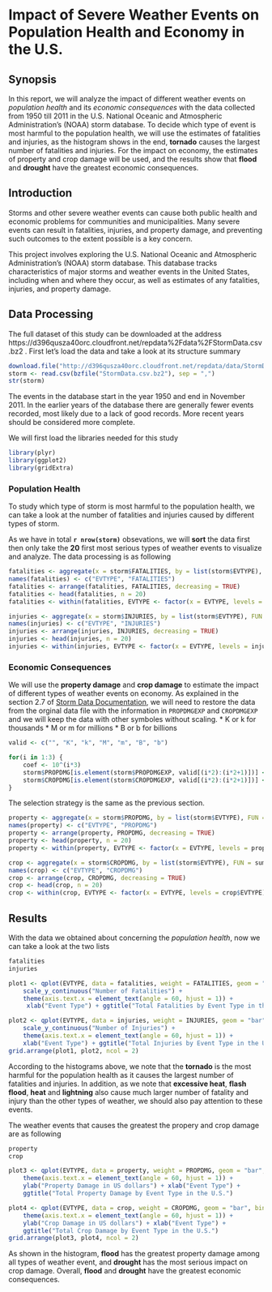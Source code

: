 Impact of Severe Weather Events on Population Health and Economy in the U.S.
===============================================================================

## Synopsis
In this report, we will analyze the impact of different weather events on *population health* and its *economic consequences* with the data collected from 1950 till 2011 in the U.S. National Oceanic and Atmospheric Administration's (NOAA) storm database. To decide which type of event is most harmful to the population health, we will use the estimates of fatalities and injuries, as the histogram shows in the end, **tornado** causes the largest number of fatalities and injuries. For the impact on economy, the estimates of property and crop damage will be used, and the results show that **flood** and **drought** have the greatest economic consequences.

## Introduction

Storms and other severe weather events can cause both public health and economic problems for communities and municipalities. Many severe events can result in fatalities, injuries, and property damage, and preventing such outcomes to the extent possible is a key concern.

This project involves exploring the U.S. National Oceanic and Atmospheric Administration's (NOAA) storm database. This database tracks characteristics of major storms and weather events in the United States, including when and where they occur, as well as estimates of any fatalities, injuries, and property damage.

## Data Processing
The full dataset of this study can be downloaded at the address https://d396qusza40orc.cloudfront.net/repdata%2Fdata%2FStormData.csv.bz2 . First let's load the data and take a look at its structure summary

```r
download.file("http://d396qusza40orc.cloudfront.net/repdata/data/StormData.csv.bz2", "StormData.csv.bz2")
storm <- read.csv(bzfile("StormData.csv.bz2"), sep = ",")
str(storm)
```
The events in the database start in the year 1950 and end in November 2011. In the earlier years of the database there are generally fewer events recorded, most likely due to a lack of good records. More recent years should be considered more complete.

We will first load the libraries needed for this study
```r
library(plyr)
library(ggplot2)
library(gridExtra)
```

### Population Health
To study which type of storm is most harmful to the population health, we can take a look at the number of fatalities and injuries caused by different types of storm.

As we have in total **`r nrow(storm)`** obsevations, we will **sort** the data first then only take the **20** first most serious types of weather events to visualize and analyze. The data processing is as following

```r
fatalities <- aggregate(x = storm$FATALITIES, by = list(storm$EVTYPE), FUN = sum)
names(fatalities) <- c("EVTYPE", "FATALITIES")
fatalities <- arrange(fatalities, FATALITIES, decreasing = TRUE)
fatalities <- head(fatalities, n = 20)
fatalities <- within(fatalities, EVTYPE <- factor(x = EVTYPE, levels = fatalities$EVTYPE))

injuries <- aggregate(x = storm$INJURIES, by = list(storm$EVTYPE), FUN = sum)
names(injuries) <- c("EVTYPE", "INJURIES")
injuries <- arrange(injuries, INJURIES, decreasing = TRUE)
injuries <- head(injuries, n = 20)
injuries <- within(injuries, EVTYPE <- factor(x = EVTYPE, levels = injuries$EVTYPE))
```

### Economic Consequences

We will use the **property damage** and **crop damage** to estimate the impact of different types of weather events on economy. As explained in the section 2.7 of [Storm Data Documentation](https://d396qusza40orc.cloudfront.net/repdata%2Fpeer2_doc%2Fpd01016005curr.pdf), we will need to restore the data from the orginal data file with the information in `PROPDMGEXP` and `CROPDMGEXP` and we will keep the data with other symboles without scaling.
* K or k for thousands 
* M or m for millions
* B or b for billions

```r
valid <- c("", "K", "k", "M", "m", "B", "b")

for(i in 1:3) {
    coef <- 10^(i*3)
    storm$PROPDMG[is.element(storm$PROPDMGEXP, valid[(i*2):(i*2+1)])] <- storm$PROPDMG[is.element(storm$PROPDMGEXP, valid[(i*2):(i*2+1)])]*coef
    storm$CROPDMG[is.element(storm$CROPDMGEXP, valid[(i*2):(i*2+1)])] <- storm$CROPDMG[is.element(storm$CROPDMGEXP, valid[(i*2):(i*2+1)])]*coef
}
```
The selection strategy is the same as the previous section.
```r
property <- aggregate(x = storm$PROPDMG, by = list(storm$EVTYPE), FUN = sum)
names(property) <- c("EVTYPE", "PROPDMG")
property <- arrange(property, PROPDMG, decreasing = TRUE)
property <- head(property, n = 20)
property <- within(property, EVTYPE <- factor(x = EVTYPE, levels = property$EVTYPE))

crop <- aggregate(x = storm$CROPDMG, by = list(storm$EVTYPE), FUN = sum)
names(crop) <- c("EVTYPE", "CROPDMG")
crop <- arrange(crop, CROPDMG, decreasing = TRUE)
crop <- head(crop, n = 20)
crop <- within(crop, EVTYPE <- factor(x = EVTYPE, levels = crop$EVTYPE))
```

## Results
With the data we obtained about concerning the *population health*, now we can take a look at the two lists
```r
fatalities
injuries
```

```r
plot1 <- qplot(EVTYPE, data = fatalities, weight = FATALITIES, geom = "bar", binwidth = 1) + 
    scale_y_continuous("Number of Fatalities") +
    theme(axis.text.x = element_text(angle = 60, hjust = 1)) +
     xlab("Event Type") + ggtitle("Total Fatalities by Event Type in the U.S.")

plot2 <- qplot(EVTYPE, data = injuries, weight = INJURIES, geom = "bar", binwidth = 1) + 
    scale_y_continuous("Number of Injuries") +
    theme(axis.text.x = element_text(angle = 60, hjust = 1)) +
    xlab("Event Type") + ggtitle("Total Injuries by Event Type in the U.S.")
grid.arrange(plot1, plot2, ncol = 2)
```
According to the histograms above, we note that the **tornado** is the most harmful for the population health as it causes the largest number of fatalities and injuries. In addition, as we note that **excessive heat**, **flash flood**, **heat** and **lightning** also cause much larger number of fatality and injury than the other types of weather, we should also pay attention to these events.

The weather events that causes the greatest the propery and crop damage are as following
```r
property
crop
```

```r
plot3 <- qplot(EVTYPE, data = property, weight = PROPDMG, geom = "bar", binwidth = 1) + 
    theme(axis.text.x = element_text(angle = 60, hjust = 1)) +
    ylab("Property Damage in US dollars") + xlab("Event Type") + 
    ggtitle("Total Property Damage by Event Type in the U.S.")

plot4 <- qplot(EVTYPE, data = crop, weight = CROPDMG, geom = "bar", binwidth = 1) + 
    theme(axis.text.x = element_text(angle = 60, hjust = 1)) +
    ylab("Crop Damage in US dollars") + xlab("Event Type") + 
    ggtitle("Total Crop Damage by Event Type in the U.S.")
grid.arrange(plot3, plot4, ncol = 2)
```
As shown in the histogram, **flood** has the greatest property damage among all types of weather event, and **drought** has the most serious impact on crop damage. Overall, **flood** and **drought** have the greatest economic consequences. 



